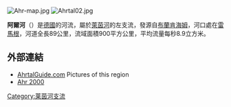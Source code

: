 [[Image:Ahr-map.jpg|right]]
[[Image:Ahrtal02.jpg|right]]

'''阿爾河'''（{{lang-de|Ahr}}）是[[德國|德國]]的河流，屬於[[萊茵河|萊茵河]]的左支流，發源自[[布蘭肯海姆|布蘭肯海姆]]，河口處在[[雷馬根|雷馬根]]，河道全長89公里，流域面積900平方公里，平均流量每秒8.9立方米。

==外部連結==
* [http://www.ahrtalguide.com AhrtalGuide.com]{{dead link|date=十一月 2017 |bot=InternetArchiveBot }} Pictures of this region {{de icon}}
* [http://www.ahr-2000.de/start.html Ahr  2000 ] {{Wayback|url=http://www.ahr-2000.de/start.html |date=20080128230500 }} {{de icon}}

{{Authority control}}
{{Germany-geo-stub}}

[[Category:莱茵河支流|Category:莱茵河支流]]